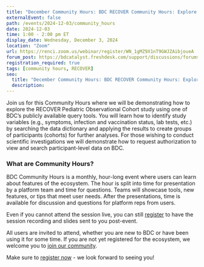 ```yaml
---
title: "December Community Hours: BDC RECOVER Community Hours: Explore RECOVER Pediatric Observational Cohort Study"
externalEvent: false
path: /events/2024-12-03/community_hours
date: 2024-12-03
time: 1:00 - 2:00 pm ET
display_date: Wednesday, December 3, 2024
location: "Zoom"
url: https://renci.zoom.us/webinar/register/WN_1gMZ9X1nT9GWJZAibjoueA
forum_post: https://bdcatalyst.freshdesk.com/support/discussions/forums/60000252439
registration_required: true
tags: [community hours, RECOVER]
seo:
  title: "December Community Hours: BDC RECOVER Community Hours: Explore RECOVER Pediatric Observational Cohort Study"
  description:
---
```

Join us for this Community Hours where we will be demonstrating how to explore the RECOVER Pediatric Observational Cohort study using one of BDC’s publicly available query tools. You will learn how to identify study variables (e.g., symptoms, infection and vaccination status, lab tests, etc.) by searching the data dictionary and applying the results to create groups of participants (cohorts) for further analyses. For those wishing to conduct scientific investigations we will demonstrate how to request authorization to view and search participant-level data on BDC.

### What are Community Hours?

BDC Community Hours is a monthly, hour-long event where users can learn about features of the ecosystem. The hour is split into time for presentation by a platform team and time for questions. Teams will showcase tools, new features, or tips that meet user needs. After the presentations, time is available for discussion and questions for platform reps from users.

Even if you cannot attend the session live, you can still [register](https://renci.zoom.us/webinar/register/WN_1gMZ9X1nT9GWJZAibjoueA) to have the session recording and slides sent to you post-event.

All users are invited to attend, whether you are new to BDC or have been using it for some time. If you are not yet registered for the ecosystem, we welcome you to [join our community](/join-bdc/).

Make sure to [register now](https://renci.zoom.us/webinar/register/WN_1gMZ9X1nT9GWJZAibjoueA) - we look forward to seeing you!
